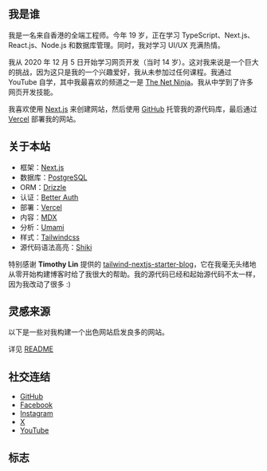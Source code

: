 ---
---

## 我是谁

我是一名来自香港的全端工程师。今年 19 岁，正在学习 TypeScript、Next.js、React.js、Node.js 和数据库管理。同时，我对学习 UI/UX 充满热情。

我从 2020 年 12 月 5 日开始学习网页开发（当时 14 岁）。这对我来说是一个巨大的挑战，因为这只是我的一个兴趣爱好，我从未参加过任何课程。我通过 YouTube 自学，其中我最喜欢的频道之一是 [The Net Ninja](https://www.youtube.com/@NetNinja)。我从中学到了许多网页开发技能。

我喜欢使用 [Next.js](https://nextjs.org/) 来创建网站，然后使用 [GitHub](https://github.com) 托管我的源代码库，最后通过 [Vercel](https://vercel.com) 部署我的网站。

## 关于本站

- 框架：[Next.js](https://nextjs.org/)
- 数据库：[PostgreSQL](https://www.postgresql.org/)
- ORM：[Drizzle](https://orm.drizzle.team/)
- 认证：[Better Auth](https://www.better-auth.com/)
- 部署：[Vercel](https://vercel.com)
- 内容：[MDX](https://mdxjs.com/)
- 分析：[Umami](https://github.com/umami-software/umami)
- 样式：[Tailwindcss](https://tailwindcss.com)
- 源代码语法高亮：[Shiki](https://github.com/shikijs/shiki)

特别感谢 **Timothy Lin** 提供的
[tailwind-nextjs-starter-blog](https://github.com/timlrx/tailwind-nextjs-starter-blog)，它在我毫无头绪地从零开始构建博客时给了我很大的帮助。我的源代码已经和起始源代码不太一样，因为我改动了很多 :)

## 灵感来源

以下是一些对我构建一个出色网站启发良多的网站。

详见 [README](https://github.com/tszhong0411/honghong.me?tab=readme-ov-file#credits)

## 社交连结

- [GitHub](https://github.com/tszhong0411)
- [Facebook](https://www.facebook.com/tszhong0411)
- [Instagram](https://www.instagram.com/tszhong0411)
- [X](https://x.com/tszhong0411)
- [YouTube](https://www.youtube.com/@tszhong0411)

## 标志

<Logo />
